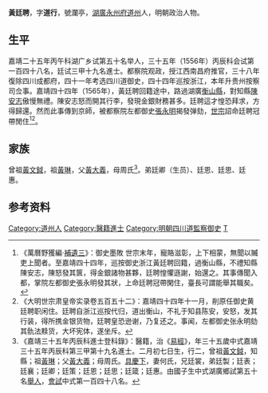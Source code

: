 {{明清人物信息框
| 姓名 = 黃廷聘
| 原名 =
| 圖片名稱= 
| 圖片大小 =
| 圖片說明 = 
| 最高職務 = 四川道監察御史
| 國家 = 大明 
| 爵位 =
| 籍貫 = [[湖廣|湖廣]][[永州府|永州府]][[道州|道州]]醫籍
| 族裔 = 
| 字號 = 字道行
| 諡號 =
| 出生日期 = 嘉靖元年（1522年）二月初七日
| 出生地點 = 
| 逝世日期 = 卒年不詳 
| 逝世地點 =
| 墓葬 =
| 配偶 = 娶何氏
| 親屬 = （子）應元、應兆
| 出身 =
* 嘉靖二十五年丙午科舉人
* 嘉靖三十五年丙辰科同進士出身
| 經歷 =
| 著作 = 
}}
'''黃廷聘'''{{BD|1522年||？年||}}，字'''道行'''，號瀾亭，[[湖廣|湖廣]][[永州府|永州府]][[道州|道州]]人，明朝政治人物。

==生平==
嘉靖二十五年丙午科湖广乡试第五十名举人，三十五年（1556年）丙辰科会试第一百四十八名，廷试三甲十九名進士。都察院观政，授江西南昌府推官，三十八年復除四川成都府，四十一年考选四川道御史，四十四年巡按浙江，本年升贵州按察司佥事。嘉靖四十四年（1565年），黃廷聘回籍途中，路過湖廣[[衡山縣|衡山縣]]，對知縣[[陳安志|陳安志]]傲慢無禮。陳安志怒而開其行李，發現金銀財務甚多。廷聘這才惶恐拜求，方得歸還。然而此事傳到京師，被都察院左都御史[[張永明_(明朝)|張永明]]揭發弹劾，[[明世宗|世宗]]詔命廷聘冠帶閒住<ref>《萬曆野獲編·[[s:萬曆野獲編/補遺三|補遺三]]》：御史墨敗 世宗末年，寵賂滋彰，上下相蒙，無聞以贓吏上聞者。至嘉靖四十四年，巡按御史浙江黃廷聘回籍，過衡山縣，不禮知縣陳安志，陳怒發其篋，得金銀諸物甚夥，廷聘惶懼遜謝，始還之。其事傳聞入都，掌院左都御史張永明發其狀，上命廷聘冠帶閑住，臺長可謂能舉其職矣。</ref><ref>《大明世宗肃皇帝实录卷五百五十二》：嘉靖四十四年十一月，削原任御史黄廷聘职闲住。廷聘自浙江巡按代归，道出衡山，不礼于知县陈安，安怒，发其行装，得所携金银货物，廷聘皇恐逊谢，乃复还之。事闻，左都御史张永明劾其骩法黩货，大坏宪体，遂坐斥。</ref>。

==家族==
曾祖[[黃文鉞|黃文鉞]]，祖[[黃琳|黃琳]]，父[[黃大義|黃大義]]，母周氏<ref>《嘉靖三十五年丙辰科進士登科錄》：醫籍，治《[[易經|易經]]》，年三十五歲中式嘉靖三十五年丙辰科第三甲第十九名進士。二月初七日生，行二，曾祖[[黃文鉞|黃文鉞]]，知縣；祖[[黃琳|黃琳]]；父[[黃大義|黃大義]]；母周氏。[[具慶下|具慶下]]，妻何氏，兄廷裳，弟廷製；廷表；廷襄；廷卿；廷策；廷恩；廷思；廷箴；廷惠。由國子生中式湖廣鄉試第五十名[[舉人|舉人]]，[[會試|會試]]中式第一百四十八名。</ref>。弟廷卿（生员）、廷恩、廷思、廷惠。

== 参考资料 ==
{{reflist}}

{{嘉靖三十五年丙辰科殿试金榜}}

{{Authority control}}
{{DEFAULTSORT:Huang黃}}
[[Category:道州人|Category:道州人]]
[[Category:醫籍進士|Category:醫籍進士]]
[[Category:明朝四川道監察御史|Category:明朝四川道監察御史]]
[[Category:黄姓|T]]
